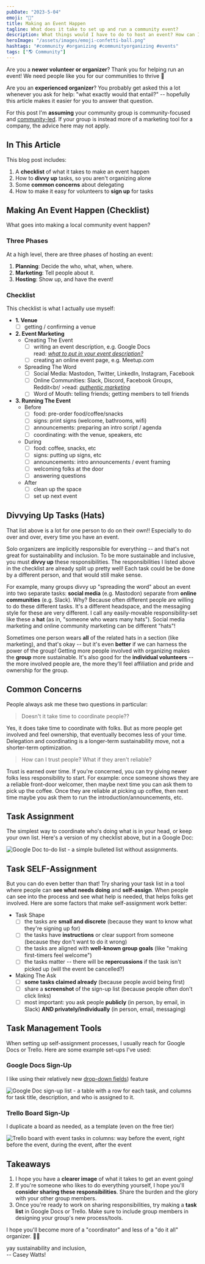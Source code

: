 ```yaml
---
pubDate: "2023-5-04"
emoji: "🎊"
title: Making an Event Happen
tagline: What does it take to set up and run a community event?
description: What things would I have to do to host an event? How can I divvy up tasks so I'm not doing it all myself? Once people want to help, how can I make it easy for them to sign up for tasks?
heroImage: "/assets/images/emoji-confetti-ball.png"
hashtags: "#community #organizing #communityorganizing #events"
tags: ["🌎 Community"]
---
```


Are you a **newer volunteer or organizer**? Thank you for helping run an event! We need people like you for our communities to thrive 🙏

Are you an **experienced organizer**? You probably get asked this a lot whenever you ask for help: "what exactly would that entail?" -- hopefully this article makes it easier for you to answer that question.

For this post I'm **assuming** your community group is community-focused and [community-led](https://www.happyandeffective.com/blog/community-groups-community-led-vs-company-led). If your group is instead more of a marketing tool for a company, the advice here may not apply.

## In This Article

This blog post includes:

1. A **checklist** of what it takes to make an event happen
2. How to **divvy up** tasks, so you aren't organizing alone
3. Some **common concerns** about delegating
4. How to make it easy for volunteers to **sign up** for tasks

## Making An Event Happen (Checklist)

What goes into making a local community event happen?

### Three Phases

At a high level, there are three phases of hosting an event:

1. **Planning**: Decide the who, what, when, where.
2. **Marketing**: Tell people about it.
3. **Hosting**: Show up, and have the event!

### Checklist

This checklist is what I actually use myself:

- **1. Venue**
  - [ ] getting / confirming a venue
- **2. Event Marketing**
  - Creating The Event
    - [ ] writing an event description, e.g. Google Docs<br />read: _[what to put in your event description?](https://www.caseywatts.com/blog/making-event-descriptions-welcoming/)_
    - [ ] creating an online event page, e.g. Meetup.com
  - Spreading The Word
    - [ ] Social Media: Mastodon, Twitter, LinkedIn, Instagram, Facebook
    - [ ] Online Communities: Slack, Discord, Facebook Groups, Reddit<br/ >read: _[authentic marketing](https://www.caseywatts.com/blog/authentic-event-marketing/)_
    - [ ] Word of Mouth: telling friends; getting members to tell friends
- **3. Running The Event**
  - Before
    - [ ] food: pre-order food/coffee/snacks
    - [ ] signs: print signs (welcome, bathrooms, wifi)
    - [ ] announcements: preparing an intro script / agenda
    - [ ] coordinating: with the venue, speakers, etc
  - During
    - [ ] food: coffee, snacks, etc
    - [ ] signs: putting up signs, etc
    - [ ] announcements: intro announcements / event framing
    - [ ] welcoming folks at the door
    - [ ] answering questions
  - After
    - [ ] clean up the space
    - [ ] set up next event

## Divvying Up Tasks (Hats)

That list above is a lot for one person to do on their own!! Especially to do over and over, every time you have an event.

Solo organizers are implicitly responsible for everything -- and that's not great for sustainability and inclusion. To be more sustainable and inclusive, you must **divvy up** these responsibilities. The responsibilities I listed above in the checklist are already split up pretty well! Each task could be be done by a different person, and that would still make sense.

For example, many groups divvy up "spreading the word" about an event into two separate tasks: **social media** (e.g. Mastodon) separate from **online communities** (e.g. Slack). Why? Because often different people are willing to do these different tasks. It's a different headspace, and the messaging style for these are very different. I call any easily-movable responsibility-set like these a **hat** (as in, "someone who wears many hats"). Social media marketing and online community marketing can be different "hats"!

Sometimes one person wears **all** of the related hats in a section (like marketing), and that's okay -- but it's even **better** if we can harness the power of the group! Getting more people involved with organizing makes the **group** more sustainable. It's also good for the **individual volunteers** -- the more involved people are, the more they'll feel affiliation and pride and ownership for the group.

## Common Concerns

People always ask me these two questions in particular:

> Doesn't it take time to coordinate people??

Yes, it does take time to coordinate with folks. But as more people get involved and feel ownership, that eventually becomes less of your time. Delegation and coordinating is a longer-term sustainability move, not a shorter-term optimization.

> How can I trust people? What if they aren't reliable?

Trust is earned over time. If you're concerned, you can try giving newer folks less responsibility to start. For example: once someone shows they are a reliable front-door welcomer, then maybe next time you can ask them to pick up the coffee. Once they are reliable at picking up coffee, then next time maybe you ask them to run the introduction/announcements, etc.

## Task Assignment

The simplest way to coordinate who's doing what is in your head, or keep your own list. Here's a version of my checklist above, but in a Google Doc:

![Google Doc to-do list - a simple bulleted list without assignments.](/assets/images/2023-05-01-google-doc-simple.png)

## Task SELF-Assignment

But you can do even better than that! Try sharing your task list in a tool where people can **see what needs doing** and **self-assign**. When people can see into the process and see what help is needed, that helps folks get involved. Here are some factors that make self-assignment work better:

- Task Shape
  - [ ] the tasks are **small and discrete** (because they want to know what they're signing up for)
  - [ ] the tasks have **instructions** or clear support from someone (because they don't want to do it wrong)
  - [ ] the tasks are aligned with **well-known group goals** (like "making first-timers feel welcome")
  - [ ] the tasks matter -- there will be **repercussions** if the task isn't picked up (will the event be cancelled?)
- Making The Ask
  - [ ] **some tasks claimed already** (because people avoid being first)
  - [ ] share a **screenshot** of the sign-up list (because people often don't click links)
  - [ ] most important: you ask people **publicly** (in person, by email, in Slack) **AND privately/individually** (in person, email, messaging)

## Task Management Tools

When setting up self-assignment processes, I usually reach for Google Docs or Trello. Here are some example set-ups I've used:

### Google Docs Sign-Up

I like using their relatively new [drop-down fields](https://support.google.com/docs/answer/10710316?hl=en)) feature

![Google Doc sign-up list - a table with a row for each task, and columns for task title, description, and who is assigned to it.](/assets/images/2023-05-01-google-doc-signup.png)

### Trello Board Sign-Up

I duplicate a board as needed, as a template (even on the free tier)

![Trello board with event tasks in columns: way before the event, right before the event, during the event, after the event](/assets/images/2023-05-01-trello-board.png)

## Takeaways

1. I hope you have a **clearer image** of what it takes to get an event going!
2. If you're someone who likes to do everything yourself, I hope you'll **consider sharing these responsibilities**. Share the burden and the glory with your other group members.
3. Once you're ready to work on sharing responsibilities, try making a **task list** in Google Docs or Trello. Make sure to include group members in designing your group's new process/tools.

I hope you'll become more of a "coordinator" and less of a "do it all" organizer. 👏🏻

<div class="text-right">
  <div>yay sustainability and inclusion,</div>
  <div>-- Casey Watts!</div>
</div>
